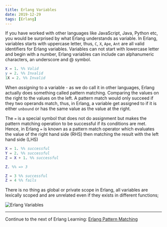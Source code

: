 ```yaml
---
title: Erlang Variables
date: 2019-12-29
tags: [Erlang]
---
```


If you have worked with other languages like JavaScript, Java, Python etc, you would be surprised by what Erlang understands as variable. In Erlang, variables starts with uppercase letter, thus, `C`, `X`, `Ape`, `Ant` are all valid identifiers for Erlang variables. Variables can not start with lowercase letter and begin with a number, Erlang variables can include can alphanumeric characters, an underscore and @ symbol.

```erl
X = 1. %% Valid
y = 2. %% Invalid
1X = 2. %% Invalid
```

When _assigning_ to a variable - as we do call it in other languages, Erlang actually does something called pattern matching. Comparing the values on the right to the values on the left. A pattern match would only succeed if they two operands match, thus, in Erlang, a variable get assigned to if it is either `unbound` or has the same value as the value at the right.

The `=` is a special symbol that does not do assignment but makes the pattern matching operation to be successful if its conditions are met. Hence, in Erlang `=` is known as a pattern match operator which evaluates the value of the right hand side (RHS) then matching the result with the left hand side (LHS)

```erlang
X = 1. %% successful
Y = 2. %% successful
Z = X + 1. %% successful

Z. %% => 3

Z = 3 %% successful
Z = 4 %% fails
```

There is no thing as global or private scope in Erlang, all variables are lexically scoped and are unrelated even if they exists in different functions;

![Erlang Variables](../assets/erlang-variables.png)

---

Continue to the next of Erlang Learning: [Erlang Pattern Matching](/blog/erlang-pattern-matching)